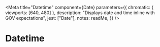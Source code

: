 
<Meta
	title="Datetime"
	component={Date}
	parameters={{
		chromatic: { viewports: [640, 480] },
		description: "Displays date and time inline with GOV expectations",
		jest: ["Date"],
		notes: readMe,
	}}
/>

# Datetime

<Preview withToolbar>
	<Story name="Ordered date values with default format">
		<Date ISOString={"2022-01-10T19:39:33.233Z"} />
	</Story>
</Preview>

<Props of={Date} />

<Preview>
	<Story name="Ordered date values as yyyy/mm/dd">
		<Date
			ISOString={"2022-01-10T19:39:33.233Z"}
			dateFormat={["year", "month", "day"]}
		/>
	</Story>
</Preview>

<Preview>
	<Story name="Ordered date values as mm/dd/yyyy">
		<Date
			ISOString={"2022-01-10T19:39:33.233Z"}
			dateFormat={["month", "day", "year"]}
		/>
	</Story>
</Preview>

<Preview>
	<Story name="Date From ISO String With Time First">
		<Date
			ISOString="2022-07-30T19:39:33.233Z"
			displayTime={true}
			precedence={"time"}
		/>
	</Story>
</Preview>

<Preview>
	<Story name="Date From ISO String With Date First">
		<Date
			ISOString="2022-07-30T19:39:33.233Z"
			displayTime={true}
			precedence={"date"}
		/>
	</Story>
</Preview>
